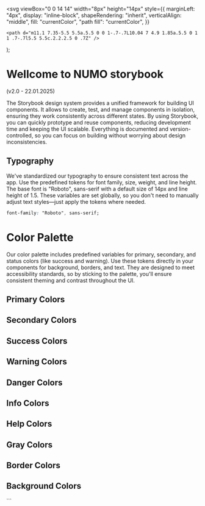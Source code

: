 
  <svg
    viewBox="0 0 14 14"
    width="8px"
    height="14px"
    style={{
      marginLeft: "4px",
      display: "inline-block",
      shapeRendering: "inherit",
      verticalAlign: "middle",
      fill: "currentColor",
      "path fill": "currentColor",
    }}
  >
    <path d="m11.1 7.35-5.5 5.5a.5.5 0 0 1-.7-.7L10.04 7 4.9 1.85a.5.5 0 1 1 .7-.7l5.5 5.5c.2.2.2.5 0 .7Z" />
  </svg>
);

<Meta title="Wellcome to NUMO storybook" />

<div>
  <h1>Wellcome to NUMO storybook</h1>
  <p>(v2.0 - 22.01.2025)</p>
  <p>
    The Storybook design system provides a unified framework for building UI
    components. It allows to create, test, and manage components in isolation,
    ensuring they work consistently across different states. By using Storybook,
    you can quickly prototype and reuse components, reducing development time
    and keeping the UI scalable. Everything is documented and
    version-controlled, so you can focus on building without worrying about
    design inconsistencies.
  </p>
</div>

## Typography

We've standardized our typography to ensure consistent text across the app. Use the predefined tokens for font family, size, weight, and line height. The base font is "Roboto", sans-serif with a default size of 14px and line height of 1.5. These variables are set globally, so you don't need to manually adjust text styles—just apply the tokens where needed.

```css
font-family: "Roboto", sans-serif;
```

# Color Palette

Our color palette includes predefined variables for primary, secondary, and status colors (like success and warning). Use these tokens directly in your components for background, borders, and text. They are designed to meet accessibility standards, so by sticking to the palette, you'll ensure consistent theming and contrast throughout the UI.

## Primary Colors

<ColorPalette>
  <ColorItem title="Primary Color" subtitle="#9ecaff" colors={["#9ecaff"]} />
  <ColorItem
    title="Primary Light Color"
    subtitle="#d1e4ff"
    colors={["#d1e4ff"]}
  />
  <ColorItem
    title="Primary Dark Color"
    subtitle="#62b0ff"
    colors={["#62b0ff"]}
  />
  <ColorItem
    title="Primary Darker Color"
    subtitle="#3a95e7"
    colors={["#3a95e7"]}
  />
  <ColorItem
    title="Primary Text Color"
    subtitle="#000000"
    colors={["#000000"]}
  />
</ColorPalette>

## Secondary Colors

<ColorPalette>
  <ColorItem title="Secondary Color" subtitle="#b8c8de" colors={["#b8c8de"]} />
  <ColorItem
    title="Secondary Light Color"
    subtitle="#d4e4fb"
    colors={["#d4e4fb"]}
  />
  <ColorItem
    title="Secondary Dark Color"
    subtitle="#9dacc2"
    colors={["#9dacc2"]}
  />
  <ColorItem
    title="Secondary Darker Color"
    subtitle="#8292a7"
    colors={["#8292a7"]}
  />
  <ColorItem
    title="Secondary Text Color"
    subtitle="#000000"
    colors={["#000000"]}
  />
</ColorPalette>

## Success Colors

<ColorPalette>
  <ColorItem title="Success Color" subtitle="#b7f1ae" colors={["#b7f1ae"]} />
  <ColorItem
    title="Success Light Color"
    subtitle="#c9ffbf"
    colors={["#c9ffbf"]}
  />
  <ColorItem
    title="Success Dark Color"
    subtitle="#86da80"
    colors={["#86da80"]}
  />
  <ColorItem
    title="Success Darker Color"
    subtitle="#6cbd67"
    colors={["#6cbd67"]}
  />
  <ColorItem
    title="Success Text Color"
    subtitle="#000000"
    colors={["#000000"]}
  />
</ColorPalette>

## Warning Colors

<ColorPalette>
  <ColorItem title="Warning Color" subtitle="#ffe17b" colors={["#ffe17b"]} />
  <ColorItem
    title="Warning Light Color"
    subtitle="#fff0c7"
    colors={["#fff0c7"]}
  />
  <ColorItem
    title="Warning Dark Color"
    subtitle="#e4c451"
    colors={["#e4c451"]}
  />
  <ColorItem
    title="Warning Darker Color"
    subtitle="#c7a938"
    colors={["#c7a938"]}
  />
  <ColorItem
    title="Warning Text Color"
    subtitle="#000000"
    colors={["#000000"]}
  />
</ColorPalette>

## Danger Colors

<ColorPalette>
  <ColorItem title="Danger Color" subtitle="#ffb4ab" colors={["#ffb4ab"]} />
  <ColorItem
    title="Danger Light Color"
    subtitle="#ffdad6"
    colors={["#ffdad6"]}
  />
  <ColorItem
    title="Danger Dark Color"
    subtitle="#ff897d"
    colors={["#ff897d"]}
  />
  <ColorItem
    title="Danger Darker Color"
    subtitle="#ff5449"
    colors={["#ff5449"]}
  />
  <ColorItem
    title="Danger Text Color"
    subtitle="#000000"
    colors={["#000000"]}
  />
</ColorPalette>

## Info Colors

<ColorPalette>
  <ColorItem title="Info Color" subtitle="#99d0d6" colors={["#99d0d6"]} />
  <ColorItem title="Info Light Color" subtitle="#b5ecf2" colors={["#b5ecf2"]} />
  <ColorItem title="Info Dark Color" subtitle="#7eb4ba" colors={["#7eb4ba"]} />
  <ColorItem
    title="Info Darker Color"
    subtitle="#64999f"
    colors={["#64999f"]}
  />
  <ColorItem title="Info Text Color" subtitle="#000000" colors={["#000000"]} />
</ColorPalette>

## Help Colors

<ColorPalette>
  <ColorItem title="Help Color" subtitle="#ffeb3b" colors={["#ffeb3b"]} />
  <ColorItem title="Help Light Color" subtitle="#fff9c4" colors={["#fff9c4"]} />
  <ColorItem title="Help Dark Color" subtitle="#fbc02d" colors={["#fbc02d"]} />
  <ColorItem
    title="Help Darker Color"
    subtitle="#f57f17"
    colors={["#f57f17"]}
  />
  <ColorItem title="Help Text Color" subtitle="#000000" colors={["#000000"]} />
</ColorPalette>

## Gray Colors

<ColorPalette>
  <ColorItem title="Gray Color" subtitle="#c3c7cf" colors={["#c3c7cf"]} />
  <ColorItem title="Gray Light Color" subtitle="#dfe2eb" colors={["#dfe2eb"]} />
  <ColorItem title="Gray Dark Color" subtitle="#a7abb4" colors={["#a7abb4"]} />
  <ColorItem
    title="Gray Darker Color"
    subtitle="#8d9199"
    colors={["#8d9199"]}
  />
  <ColorItem title="Gray Text Color" subtitle="#000000" colors={["#000000"]} />
</ColorPalette>

## Border Colors

<ColorPalette>
  <ColorItem title="Border Color" subtitle="#dfe2eb" colors={["#dfe2eb"]} />
  <ColorItem
    title="Border Light Color"
    subtitle="#edf1f9"
    colors={["#edf1f9"]}
  />
  <ColorItem
    title="Border Dark Color"
    subtitle="#c3c7cf"
    colors={["#c3c7cf"]}
  />
  <ColorItem
    title="Border Darker Color"
    subtitle="#a7abb4"
    colors={["#a7abb4"]}
  />
</ColorPalette>

## Background Colors

<ColorPalette>
  <ColorItem title="Background Color" subtitle="#f8f9ff" colors={["#f8f9ff"]} />
  <ColorItem
    title="Background Light Color"
    subtitle="#ffffff"
    colors={["#ffffff"]}
  />
  <ColorItem
    title="Background Dark Color"
    subtitle="#eceef4"
    colors={["#eceef4"]}
  />
  <ColorItem
    title="Background Darker Color"
    subtitle="#e1e2e8"
    colors={["#e1e2e8"]}
  />
</ColorPalette>
```

